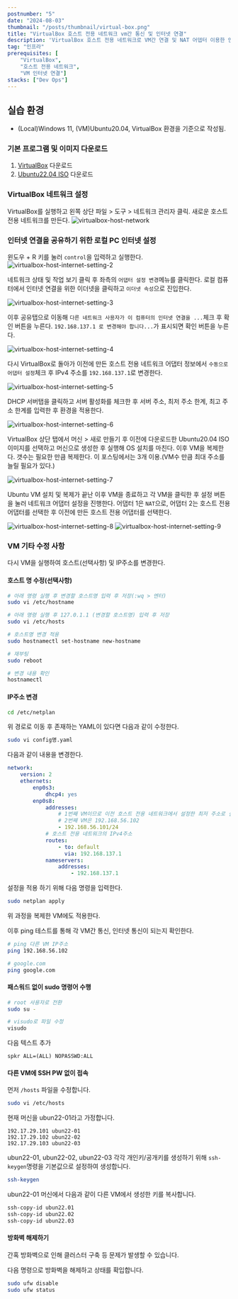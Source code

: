 ```yaml
---
postnumber: "5"
date: "2024-08-03"
thumbnail: "/posts/thumbnail/virtual-box.png"
title: "VirtualBox 호스트 전용 네트워크 vm간 통신 및 인터넷 연결"
description: 'VirtualBox 호스트 전용 네트워크로 VM간 연결 및 NAT 어뎁터 이용한 인터넷 연결'
tag: "인프라"
prerequisites: [
    "VirtualBox",
    "호스트 전용 네트워크",
    "VM 인터넷 연결"]
stacks: ["Dev Ops"]
---
```


## 실습 환경

- (Local)Windows 11, (VM)Ubuntu20.04, VirtualBox 환경을 기준으로 작성됨.


### 기본 프로그램 및 이미지 다운로드

1. [VirtualBox](https://www.virtualbox.org/wiki/Downloads) 다운로드
2. [Ubuntu22.04 ISO](https://releases.ubuntu.com/jammy/) 다운로드


### VirtualBox 네트워크 설정

VirtualBox를 실행하고 왼쪽 상단 파일 > 도구 > 네트워크 관리자 클릭. 새로운 호스트 전용 네트워크를 만든다.
![virtualbox-host-network](/posts/article/virtualbox/virtual-box-network-1.png)


### 인터넷 연결을 공유하기 위한 로컬 PC 인터넷 설정
윈도우 + R 키를 눌러 `control`을 입력하고 실행한다. 
![virtualbox-host-internet-setting-2](/posts/article/virtualbox/virtual-box-network-2.png)

네트워크 상태 및 작업 보기 클릭 후 좌측의 `어댑터 설정 변경`메뉴를 클릭한다. 로컬 컴퓨터에서 인터넷 연결을 위한 이더넷을 클릭하고 `이더넷 속성`으로 진입한다.

![virtualbox-host-internet-setting-3](/posts/article/virtualbox/virtual-box-network-3.png)

이후 공유탭으로 이동해 `다른 네트워크 사용자가 이 컴퓨터의 인터넷 연결을 ...`체크 후 확인 버튼을 누른다. `192.168.137.1 로 변경해야 합니다...`가 표시되면 확인 버튼을 누른다.

![virtualbox-host-internet-setting-4](/posts/article/virtualbox/virtual-box-network-4.png)

다시 VirtualBox로 돌아가 이전에 만든 호스트 전용 네트워크 어댑터 정보에서 `수동으로 어댑터 설정`체크 후 IPv4 주소를 `192.168.137.1`로 변경한다.

![virtualbox-host-internet-setting-5](/posts/article/virtualbox/virtual-box-network-5.png)

DHCP 서버탭을 클릭하고 서버 활성화를 체크한 후 서버 주소, 최저 주소 한계, 최고 주소 한계를 입력한 후 환경을 적용한다.

![virtualbox-host-internet-setting-6](/posts/article/virtualbox/virtual-box-network-6.png)

VirtualBox 상단 탭에서 머신 > 새로 만들기 후 이전에 다운로드한 Ubuntu20.04 ISO 이미지를 선택하고 머신으로 생성한 후 실행해 OS 설치를 마친다. 이후 VM을 복제한다. 갯수는 필요한 만큼 복제한다. 이 포스팅에서는 3개 이용.(VM수 만큼 최대 주소를 늘릴 필요가 있다.)

![virtualbox-host-internet-setting-7](/posts/article/virtualbox/virtual-box-network-7.png)

Ubuntu VM 설치 및 복제가 끝난 이후 VM을 종료하고 각 VM을 클릭한 후 설정 버튼을 눌러 네트워크 어댑터 설정을 진행한다. 어댑터 1은 `NAT`으로, 어댑터 2는 호스트 전용 어댑터를 선택한 후 이전에 만든 호스트 전용 어댑터를 선택한다.

![virtualbox-host-internet-setting-8](/posts/article/virtualbox/virtual-box-network-8.png)
![virtualbox-host-internet-setting-9](/posts/article/virtualbox/virtual-box-network-9.png)


### VM 기타 수정 사항
다시 VM을 실행하여 호스트(선택사항) 및 IP주소를 변경한다.


#### 호스트 명 수정(선택사항)

```bash
# 아래 명령 실행 후 변경할 호스트명 입력 후 저장(:wq > 엔터)
sudo vi /etc/hostname

# 아래 명령 실행 후 127.0.1.1 (변경할 호스트명) 입력 후 저장
sudo vi /etc/hosts

# 호스트명 변경 적용
sudo hostnamectl set-hostname new-hostname

# 재부팅
sudo reboot

# 변경 내용 확인
hostnamectl
```


#### IP주소 변경

```bash
cd /etc/netplan
```
위 경로로 이동 후 존재하는 YAML이 있다면 다음과 같이 수정한다.
```bash
sudo vi config명.yaml
```
다음과 같이 내용을 변경한다.
```yaml
network:
    version: 2
    ethernets:
        enp0s3:
            dhcp4: yes
        enp0s8:
            addresses:
                # 1번째 VM이므로 이전 호스트 전용 네트워크에서 설정한 최저 주소로 설정한다.
                # 2번째 VM은 192.168.56.102
                - 192.168.56.101/24
            # 호스트 전용 네트워크의 IPv4주소
            routes:
                - to: default
                  via: 192.168.137.1
            nameservers:
                addresses:
                    - 192.168.137.1
```
설정을 적용 하기 위해 다음 명령을 입력한다.
```bash
sudo netplan apply
```
위 과정을 복제한 VM에도 적용한다.

이후 ping 테스트를 통해 각 VM간 통신, 인터넷 통신이 되는지 확인한다.
```bash
# ping 다른 VM IP주소
ping 192.168.56.102

# google.com
ping google.com
```


#### 패스워드 없이 sudo 명령어 수행

```bash
# root 사용자로 전환
sudo su -

# visudo로 파일 수정
visudo
```

다음 텍스트 추가

```text
spkr ALL=(ALL) NOPASSWD:ALL
```


#### 다른 VM에 SSH PW 없이 접속

먼저 `/hosts` 파일을 수정합니다.
```bash
sudo vi /etc/hosts
```
현재 머신을 ubun22-01라고 가정합니다.
```text
192.17.29.101 ubun22-01
192.17.29.102 ubun22-02
192.17.29.103 ubun22-03
```
ubun22-01, ubun22-02, ubun22-03 각각 개인키/공개키를 생성하기 위해 `ssh-keygen`명령을 기본값으로 설정하여 생성합니다.
```bash
ssh-keygen
```
ubun22-01 머신에서 다음과 같이 다른 VM에서 생성한 키를 복사합니다.
```bash
ssh-copy-id ubun22.01
ssh-copy-id ubun22.02
ssh-copy-id ubun22.03
```


#### 방화벽 해제하기

간혹 방화벽으로 인해 클러스터 구축 등 문제가 발생할 수 있습니다.

다음 명령으로 방화벽을 해제하고 상태를 확입합니다.
```bash
sudo ufw disable
sudo ufw status
```